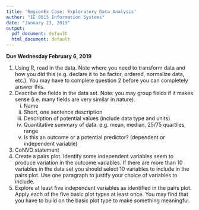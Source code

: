 ```yaml
---
title: 'RegionEx Case: Exploratory Data Analysis'
author: "IE 0015 Information Systems"
date: "January 23, 2019"
output:
  pdf_document: default
  html_document: default
---
```


**Due Wednesday February 6, 2019**

1.  Using R, read in the data.  Note where you need to transform data and how you did this (e.g. declare it to be factor, ordered, normalize data, etc.). You may have to complete question 2 before you can completely answer this.
2.  Describe the fields in the data set. Note: you may group fields if it makes sense (i.e. many fields are very similar in nature).
    i. Name
    ii. Short, one sentence description
    iii. Description of potential values (include data type and units)
    iv. Quantitative summary of data.  e.g. mean, median, 25/75 quartiles, range
    vi. Is this an outcome or a potential predictor? (dependent or independent variable)
3.  CoNVO statement
4.  Create a pairs plot. Identify some independent variables seem to produce variation in the outcome variables.  If there are more than 10 variables in the data set you should select 10 variables to include in the pairs plot. Use one paragraph to justify your choice of variables to include.
5.  Explore at least five independent variables as identified in the pairs plot.  Apply each of the five basic plot types at least once.  You may find that you have to build on the basic plot type to make something meaningful.
